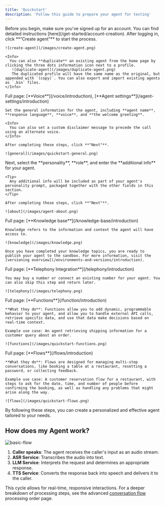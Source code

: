 ```yaml
---
title: 'Quickstart'
description: 'Follow this guide to prepare your agent for testing'
---
```


<Info>
  Before you begin, make sure you've signed up for an account. You can find detailed instructions [here](/get-started/account-creation).
</Info>

<Steps>
  <Step title="Start the creation process">
    After logging in, click **“Create agent”** to start the process.

    ![create-agent](/images/create-agent.png)

    <Info>
      You can also **duplicate** an existing agent from the home page by clicking the three dots information icon next to a profile.
       ![duplicate-agent](/images/duplicate-agent.png)
       The duplicated profile will have the same name as the original, but appended with `(copy)`. You can also export and import existing agents as `.bin` files.
    </Info>
  </Step>

  <Step title="Set a name, response language, voice, and greeting line">
    Full page: [**Voice**](/voice/introduction), [**Agent settings**](/agent-settings/introduction)

    Set the general information for the agent, including **agent name**, **response language**, **voice**, and **the welcome greeting**.

    <Info>
      You can also set a custom disclaimer message to precede the call using an alternate voice.
    </Info>

    After completing these steps, click **"Next"**.

    ![general](/images/quickstart-general.png)
  </Step>

  <Step title="Select personality, role, and additional info">
    Next, select the **personality**, **role**, and enter the **additional info** for your agent.

    <Tip>
      Any additional info will be included as part of your agent's personality prompt, packaged together with the other fields in this section.
    </Tip>

    After completing these steps, click **"Next"**.

    ![about](/images/agent-about.png)
  </Step>

  <Step title="Select knowledge topics">
    Full page: [**Knowledge base**](/knowledge-base/introduction)

    Knowledge refers to the information and context the agent will have access to.

    ![knowledge](/images/knowledge.png)

    Once you have completed your knowledge topics, you are ready to publish your agent to the sandbox. For more information, visit the [versioning overview](/environments-and-versions/introduction).
  </Step>

  <Step title="[Optional] Select a number for telephony integration">
    Full page: [**Telephony Integration**](/telephony/introduction)

    You may buy a number or connect an existing number for your agent. You can also skip this step and return later.

    ![telephony](/images/telephony.png)
  </Step>

  <Step title="[Advanced] Integrate functions into your knowledge base">
    Full page: [**Functions**](/function/introduction)

    **What they do**: Functions allow you to add dynamic, programmable behavior to your agent, and allow you to handle external API calls, retrieve specific data, and use that data make decisions based on real-time context.

    Example use case: An agent retrieving shipping information for a customer query about an order.

    ![functions](/images/quickstart-functions.png)
  </Step>

  <Step title="[Advanced] Add a flow to your project">
    Full page: [**Flows**](/flows/introduction)

    **What they do**: Flows are designed for managing multi-step conversations, like booking a table at a restaurant, resetting a password, or collecting feedback.

    Example use case: A customer reservation flow for a restaurant, with steps to ask for the date, time, and number of people before confirming the booking, as well as handling any problems that might arise along the way.

    ![flows](/images/quickstart-flows.png)
  </Step>
</Steps>

By following these steps, you can create a personalized and effective agent tailored to your needs.

## How does my Agent work?

![basic-flow](/images/operations/basic-flow.png)

1. **Caller speaks**: The agent receives the caller's input as an audio stream.
2. **ASR Service**: Transcribes the audio into text.
3. **LLM Service**: Interprets the request and determines an appropriate response.
4. **TTS Service**: Converts the response back into speech and delivers it to the caller.

This cycle allows for real-time, responsive interactions. For a deeper breakdown of processing steps, see the advanced [conversation flow](/processing/order) processing order page.